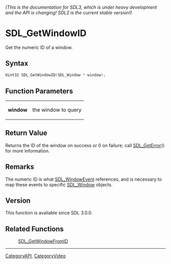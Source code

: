 ====== (This is the documentation for SDL3, which is under heavy development and the API is changing! SDL2 is the current stable version!) ======
= SDL_GetWindowID =

Get the numeric ID of a window.

== Syntax ==

<syntaxhighlight lang='c'>
Uint32 SDL_GetWindowID(SDL_Window * window);
</syntaxhighlight>

== Function Parameters ==

{|
|'''window'''
|the window to query
|}

== Return Value ==

Returns the ID of the window on success or 0 on failure; call
[[SDL_GetError]]() for more information.

== Remarks ==

The numeric ID is what [[SDL_WindowEvent]] references, and is necessary to
map these events to specific [[SDL_Window]] objects.

== Version ==

This function is available since SDL 3.0.0.

== Related Functions ==

:[[SDL_GetWindowFromID]]

----
[[CategoryAPI]], [[CategoryVideo]]



